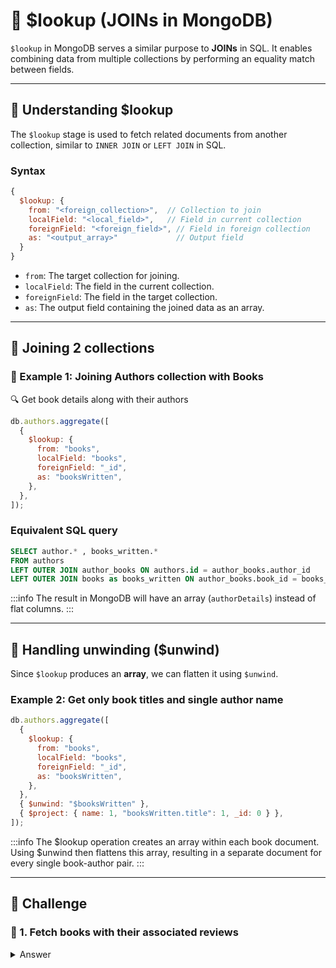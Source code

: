 # 👐 $lookup (JOINs in MongoDB)

`$lookup` in MongoDB serves a similar purpose to **JOINs** in SQL. It enables combining data from multiple collections by performing an equality match between fields.

---

## **🔹 Understanding $lookup**

The `$lookup` stage is used to fetch related documents from another collection, similar to `INNER JOIN` or `LEFT JOIN` in SQL.

### **Syntax**

```js
{
  $lookup: {
    from: "<foreign_collection>",  // Collection to join
    localField: "<local_field>",   // Field in current collection
    foreignField: "<foreign_field>", // Field in foreign collection
    as: "<output_array>"             // Output field
  }
}
```

- `from`: The target collection for joining.
- `localField`: The field in the current collection.
- `foreignField`: The field in the target collection.
- `as`: The output field containing the joined data as an array.

---

## 🔹 Joining 2 collections

### 👐 Example 1: Joining Authors collection with Books

🔍 Get book details along with their authors

```js
db.authors.aggregate([
  {
    $lookup: {
      from: "books",
      localField: "books",
      foreignField: "_id",
      as: "booksWritten",
    },
  },
]);
```

### **Equivalent SQL query**

```sql
SELECT author.* , books_written.*
FROM authors
LEFT OUTER JOIN author_books ON authors.id = author_books.author_id
LEFT OUTER JOIN books as books_written ON author_books.book_id = books_written._id;
```

:::info
The result in MongoDB will have an array (`authorDetails`) instead of flat columns.
:::

---

## 🔹 Handling unwinding ($unwind)

Since `$lookup` produces an **array**, we can flatten it using `$unwind`.

### Example 2: Get only book titles and single author name

```js
db.authors.aggregate([
  {
    $lookup: {
      from: "books",
      localField: "books",
      foreignField: "_id",
      as: "booksWritten",
    },
  },
  { $unwind: "$booksWritten" },
  { $project: { name: 1, "booksWritten.title": 1, _id: 0 } },
]);
```

:::info
The $lookup operation creates an array within each book document. Using $unwind then flattens this array, resulting in a separate document for every single book-author pair.
:::

---

## 👐 Challenge

### 👐 1. Fetch books with their associated reviews

<details>
  <summary>Answer</summary>
    ```js
    db.books.aggregate([
      {
        $lookup:
        {
          from: "reviews",
          localField: "_id",
          foreignField: "_id.bookId",
          as: "reviews"
        }
      }
    ]);
    ```
</details>
